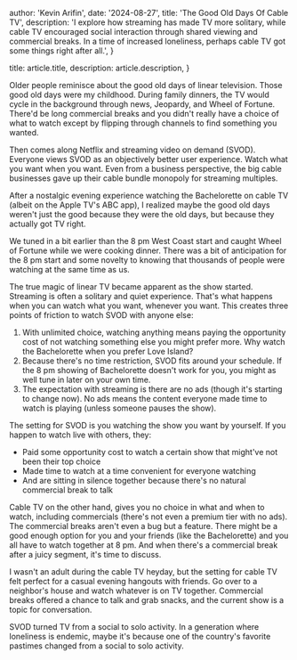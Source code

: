 
  author: 'Kevin Arifin',
  date: '2024-08-27',
  title: 'The Good Old Days Of Cable TV',
  description:
    'I explore how streaming has made TV more solitary, while cable TV encouraged social interaction through shared viewing and commercial breaks. In a time of increased loneliness, perhaps cable TV got some things right after all.',
}

  title: article.title,
  description: article.description,
}


Older people reminisce about the good old days of linear television. Those good old days were my childhood. During family dinners, the TV would cycle in the background through news, Jeopardy, and Wheel of Fortune. There'd be long commercial breaks and you didn't really have a choice of what to watch except by flipping through channels to find something you wanted.

Then comes along Netflix and streaming video on demand (SVOD). Everyone views SVOD as an objectively better user experience. Watch what you want when you want. Even from a business perspective, the big cable businesses gave up their cable bundle monopoly for streaming multiples.

After a nostalgic evening experience watching the Bachelorette on cable TV (albeit on the Apple TV's ABC app), I realized maybe the good old days weren't just the good because they were the old days, but because they actually got TV right.

We tuned in a bit earlier than the 8 pm West Coast start and caught Wheel of Fortune while we were cooking dinner. There was a bit of anticipation for the 8 pm start and some novelty to knowing that thousands of people were watching at the same time as us.

The true magic of linear TV became apparent as the show started. Streaming is often a solitary and quiet experience. That's what happens when you can watch what you want, whenever you want. This creates three points of friction to watch SVOD with anyone else:

1. With unlimited choice, watching anything means paying the opportunity cost of not watching something else you might prefer more. Why watch the Bachelorette when you prefer Love Island?
2. Because there's no time restriction, SVOD fits around your schedule. If the 8 pm showing of Bachelorette doesn't work for you, you might as well tune in later on your own time.
3. The expectation with streaming is there are no ads (though it's starting to change now). No ads means the content everyone made time to watch is playing (unless someone pauses the show).

The setting for SVOD is you watching the show you want by yourself. If you happen to watch live with others, they:

- Paid some opportunity cost to watch a certain show that might've not been their top choice
- Made time to watch at a time convenient for everyone watching
- And are sitting in silence together because there's no natural commercial break to talk

Cable TV on the other hand, gives you no choice in what and when to watch, including commercials (there's not even a premium tier with no ads). The commercial breaks aren't even a bug but a feature. There might be a good enough option for you and your friends (like the Bachelorette) and you all have to watch together at 8 pm. And when there's a commercial break after a juicy segment, it's time to discuss.

I wasn't an adult during the cable TV heyday, but the setting for cable TV felt perfect for a casual evening hangouts with friends. Go over to a neighbor's house and watch whatever is on TV together. Commercial breaks offered a chance to talk and grab snacks, and the current show is a topic for conversation.

SVOD turned TV from a social to solo activity. In a generation where loneliness is endemic, maybe it's because one of the country's favorite pastimes changed from a social to solo activity.
